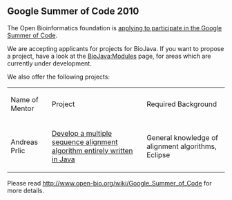 == Google Summer of Code 2010 ==

The Open Bioinformatics foundation is [http://www.open-bio.org/wiki/Google_Summer_of_Code applying to participate in the Google Summer of Code].

We are accepting applicants for projects for BioJava. If you want to propose a project, have a look at the [[BioJava:Modules]] page, for areas which are currently under development.

We also offer the following projects:

<table >
<tr><td> Name of Mentor </td> <td> Project </td><td>Required Background</td></tr>
<tr><td>Andreas Prlic</td> <td>[[GOSC2010:MSA|Develop a multiple sequence alignment algorithm entirely written in Java]]</td><td>General knowledge of alignment algorithms, Eclipse</td></tr>
</table>

Please read [http://www.open-bio.org/wiki/Google_Summer_of_Code http://www.open-bio.org/wiki/Google_Summer_of_Code] for more details.